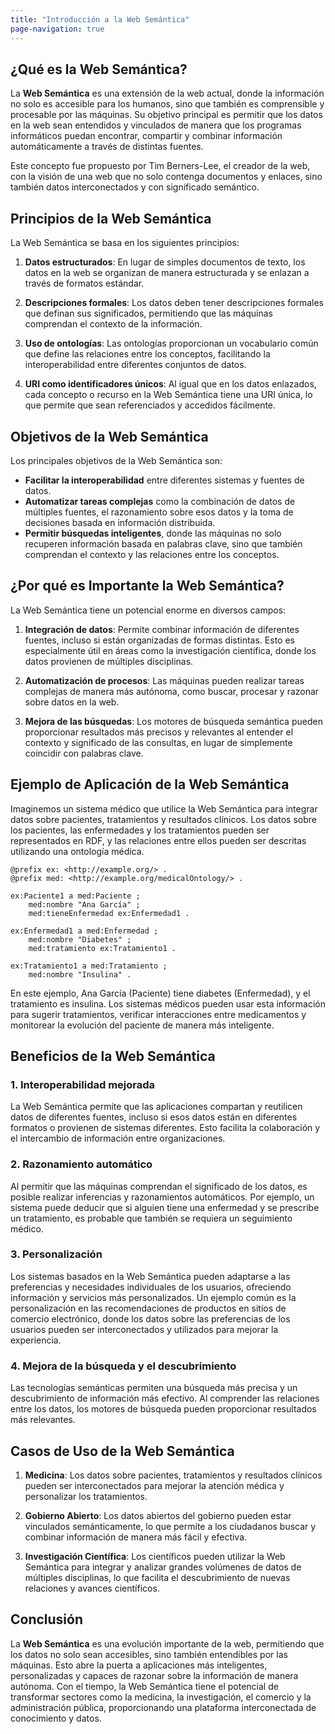 ```yaml
---
title: "Introducción a la Web Semántica"
page-navigation: true
---
```


## ¿Qué es la Web Semántica?

La **Web Semántica** es una extensión de la web actual, donde la información no solo es accesible para los humanos, sino que también es comprensible y procesable por las máquinas. Su objetivo principal es permitir que los datos en la web sean entendidos y vinculados de manera que los programas informáticos puedan encontrar, compartir y combinar información automáticamente a través de distintas fuentes.

Este concepto fue propuesto por Tim Berners-Lee, el creador de la web, con la visión de una web que no solo contenga documentos y enlaces, sino también datos interconectados y con significado semántico.

## Principios de la Web Semántica

La Web Semántica se basa en los siguientes principios:

1. **Datos estructurados**: En lugar de simples documentos de texto, los datos en la web se organizan de manera estructurada y se enlazan a través de formatos estándar.
   
2. **Descripciones formales**: Los datos deben tener descripciones formales que definan sus significados, permitiendo que las máquinas comprendan el contexto de la información.

3. **Uso de ontologías**: Las ontologías proporcionan un vocabulario común que define las relaciones entre los conceptos, facilitando la interoperabilidad entre diferentes conjuntos de datos.
   
4. **URI como identificadores únicos**: Al igual que en los datos enlazados, cada concepto o recurso en la Web Semántica tiene una URI única, lo que permite que sean referenciados y accedidos fácilmente.

## Objetivos de la Web Semántica

Los principales objetivos de la Web Semántica son:

- **Facilitar la interoperabilidad** entre diferentes sistemas y fuentes de datos.
- **Automatizar tareas complejas** como la combinación de datos de múltiples fuentes, el razonamiento sobre esos datos y la toma de decisiones basada en información distribuida.
- **Permitir búsquedas inteligentes**, donde las máquinas no solo recuperen información basada en palabras clave, sino que también comprendan el contexto y las relaciones entre los conceptos.

## ¿Por qué es Importante la Web Semántica?

La Web Semántica tiene un potencial enorme en diversos campos:

1. **Integración de datos**: Permite combinar información de diferentes fuentes, incluso si están organizadas de formas distintas. Esto es especialmente útil en áreas como la investigación científica, donde los datos provienen de múltiples disciplinas.
   
2. **Automatización de procesos**: Las máquinas pueden realizar tareas complejas de manera más autónoma, como buscar, procesar y razonar sobre datos en la web.
   
3. **Mejora de las búsquedas**: Los motores de búsqueda semántica pueden proporcionar resultados más precisos y relevantes al entender el contexto y significado de las consultas, en lugar de simplemente coincidir con palabras clave.

## Ejemplo de Aplicación de la Web Semántica

Imaginemos un sistema médico que utilice la Web Semántica para integrar datos sobre pacientes, tratamientos y resultados clínicos. Los datos sobre los pacientes, las enfermedades y los tratamientos pueden ser representados en RDF, y las relaciones entre ellos pueden ser descritas utilizando una ontología médica.

```turtle
@prefix ex: <http://example.org/> .
@prefix med: <http://example.org/medicalOntology/> .

ex:Paciente1 a med:Paciente ;
    med:nombre "Ana García" ;
    med:tieneEnfermedad ex:Enfermedad1 .

ex:Enfermedad1 a med:Enfermedad ;
    med:nombre "Diabetes" ;
    med:tratamiento ex:Tratamiento1 .

ex:Tratamiento1 a med:Tratamiento ;
    med:nombre "Insulina" .
```

En este ejemplo, Ana García (Paciente) tiene diabetes (Enfermedad), y el tratamiento es insulina. Los sistemas médicos pueden usar esta información para sugerir tratamientos, verificar interacciones entre medicamentos y monitorear la evolución del paciente de manera más inteligente.

## Beneficios de la Web Semántica

### 1. **Interoperabilidad mejorada**
La Web Semántica permite que las aplicaciones compartan y reutilicen datos de diferentes fuentes, incluso si esos datos están en diferentes formatos o provienen de sistemas diferentes. Esto facilita la colaboración y el intercambio de información entre organizaciones.

### 2. **Razonamiento automático**
Al permitir que las máquinas comprendan el significado de los datos, es posible realizar inferencias y razonamientos automáticos. Por ejemplo, un sistema puede deducir que si alguien tiene una enfermedad y se prescribe un tratamiento, es probable que también se requiera un seguimiento médico.

### 3. **Personalización**
Los sistemas basados en la Web Semántica pueden adaptarse a las preferencias y necesidades individuales de los usuarios, ofreciendo información y servicios más personalizados. Un ejemplo común es la personalización en las recomendaciones de productos en sitios de comercio electrónico, donde los datos sobre las preferencias de los usuarios pueden ser interconectados y utilizados para mejorar la experiencia.

### 4. **Mejora de la búsqueda y el descubrimiento**
Las tecnologías semánticas permiten una búsqueda más precisa y un descubrimiento de información más efectivo. Al comprender las relaciones entre los datos, los motores de búsqueda pueden proporcionar resultados más relevantes.

## Casos de Uso de la Web Semántica

1. **Medicina**: Los datos sobre pacientes, tratamientos y resultados clínicos pueden ser interconectados para mejorar la atención médica y personalizar los tratamientos.
  
2. **Gobierno Abierto**: Los datos abiertos del gobierno pueden estar vinculados semánticamente, lo que permite a los ciudadanos buscar y combinar información de manera más fácil y efectiva.

3. **Investigación Científica**: Los científicos pueden utilizar la Web Semántica para integrar y analizar grandes volúmenes de datos de múltiples disciplinas, lo que facilita el descubrimiento de nuevas relaciones y avances científicos.

## Conclusión

La **Web Semántica** es una evolución importante de la web, permitiendo que los datos no solo sean accesibles, sino también entendibles por las máquinas. Esto abre la puerta a aplicaciones más inteligentes, personalizadas y capaces de razonar sobre la información de manera autónoma. Con el tiempo, la Web Semántica tiene el potencial de transformar sectores como la medicina, la investigación, el comercio y la administración pública, proporcionando una plataforma interconectada de conocimiento y datos.
